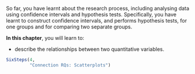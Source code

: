 ::: {.objectivesBox .objectives data-latex="{iconmonstr-target-4-240.png}"}
So far, you have learnt about the research process, including analysing data using confidence intervals and hypothesis tests.
Specifically, you have learnt to construct confidence intervals, and performs hypothesis tests, for one groups and for comparing two separate groups.

**In this chapter**, you will learn to:

* describe the relationships between two quantitative variables.
:::

```r
SixSteps(4, 
         "Connection RQs: Scatterplots")
```

